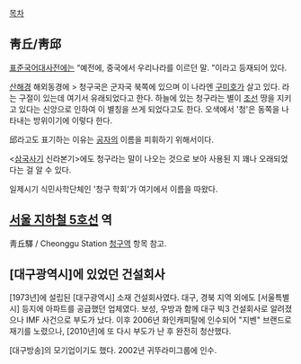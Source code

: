 [[목차]]
== 靑丘/靑邱 ==
[[표준국어대사전]]에는 “예전에, 중국에서 우리나라를 이르던 말. ”이라고 등재되어 있다.

[[산해경]] 해외동경에
> 청구국은 군자국 북쪽에 있으며 이 나라엔 [[구미호]]가 살고 있다.
라는 구절이 있는데 여기서 유래되었다고 한다. 하늘에 있는 청구라는 별이 [[조선]] 땅을 지키고 있다는 신앙으로 인하여 이 별칭을 쓰게 되었다고도 한다. 오색에서 '청'은 동쪽을 나타내는 방위이기에 이렇다 한다.

邱라고도 표기하는 이유는 [[공자]]의 이름을 피휘하기 위해서이다.

<[[삼국사기]] 신라본기>에도 청구라는 말이 나오는 것으로 보아 사용된 지 꽤나 오래되었다는 걸 알 수 있다.

일제시기 식민사학단체인 '청구 학회'가 여기에서 이름을 따왔다.

== [[서울 지하철 5호선]] 역 ==
靑丘驛 / Cheonggu Station
[[청구역]] 항목 참고.

== [대구광역시]에 있었던 건설회사 ==
[1973년]에 설립된 [대구광역시] 소재 건설회사였다. 대구, 경북 지역 외에도 [서울특별시] 등지에 아파트를 공급했던 업체였다. 보성, 우방과 함께 대구 빅3 건설회사로 알려졌으나 IMF 사건으로 부도가 났다. 이후 2006년 화인캐피탈에 인수되어 "지벤" 브랜드로 재기를 노렸으나, [2010년]에 또 다시 부도가 난 후 완전히 청산했다.

[대구방송]의 모기업이기도 했다. 2002년 귀뚜라미그룹에 인수.
